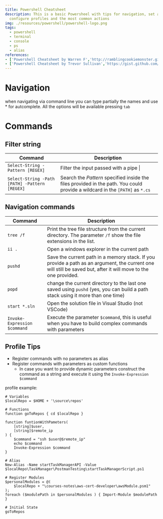 ```yaml
---
title: Powershell Cheatsheet
description: This is a basic Powersheel with tips for navigation, set alias,
  configure profiles and the most common actions
img: ./resources/powershell/powershell-logo.png
tags:
  - powershell
  - terminal
  - console
  - ps
  - alias
references:
- ['Powershell Cheatsheet by Warren F','http://ramblingcookiemonster.github.io/images/Cheat-Sheets/powershell-basic-cheat-sheet2.pdf']
- ['Powershell Cheatsheet by Trevor Sullivan','https://gist.github.com/pcgeek86/336e08d1a09e3dd1a8f0a30a9fe61c8a']
---
```

# Navigation

when navigating via command line you can type partially the names and use * for autcomplete. All the options will be available pressing `tab`

<!-- TODO: Paste gif -->

# Commands

## Filter string

| Command                                       | Description                                                                                                                  |
| --------------------------------------------- | ---------------------------------------------------------------------------------------------------------------------------- |
| `Select-String -Pattern [REGEX]`              | Filter the input passed with a pipe \|                                                                                               |
| `Select-String -Path [PATH] -Pattern [REGEX]` | Search the _Pattern_ specified inside the files provided in the path. You could provide a wildcard in the `[PATH]` as `*.cs` |

<!-- TODO: print matching groups https://stackoverflow.com/questions/33913878/how-to-get-the-captured-groups-from-select-string -->

## Navigation commands

| Command                      | Description                                                                                                                                                     |
| ---------------------------- | --------------------------------------------------------------------------------------------------------------------------------------------------------------- |
| `tree /f`                    | Print the tree file structure from the current directory. The parameter `/f` show the file extensions in the list.                                                        |
| `ii .`                       | Open a windows explorer in the current path                                                                                                                     |
| `pushd`                      | Save the current path in a memory stack. If you provide a path as an argument, the current one will still be saved but, after it will move to the one provided. |
| `popd`                       | change the current directory to the last one saved using `pushd` (yes, you can build a path stack using it more than one time)                                  |
| `start *.sln`                | Open the solution file in Visual Studio (not VSCode)                                                                                                            |
| `Invoke-Expression $command` | Execute the parameter `$command`, this is useful when you have to build complex commands with parameters                                                        |
    
<!-- TODO: List of commands to add -->
<!-- 1. Create Alias  -->

## Profile Tips

* Register commands with no parameters as alias
* Register commands with parameters as custom functions
  * In case you want to provide dynamic parameters construct the command as a string and execute it using the `Invoke-Expression $command`


profile example:
```shell
# Variables
$localRepo = $HOME + '\source\repos'

# Functions
function goToRepos { cd $localRepo }

function funtionWithPameters(
    [string]$user,
    [string]$remote_ip
) { 
    $command = "ssh $user@$remote_ip"
    echo $command
    Invoke-Expression $command
}

# Alias
New-Alias -Name startTaskManagerAPI -Value $localRepo\TaskManager\PostmanTesting\startTaskManagerScript.ps1

# Register Modules
$personalModules = @(
    $localRepo + "\courses-notes\aws-cert-developer\awsModule.psm1"
);
foreach ($modulePath in $personalModules ) { Import-Module $modulePath }

# Initial State
goToRepos
```

<!-- TODO: Create areas for how to create a profile -->
<!-- 1. Create a list of alias -->
<!-- 2. How to print the list of alias -->
<!-- 2a. Print the alias name and the alias parameters https://stackoverflow.com/questions/33913878/how-to-get-the-captured-groups-from-select-string -->

<!-- TODO: How to print quickly without Write-HOST -->
<!-- https://stackoverflow.com/questions/9015138/looping-through-a-hash-or-using-an-array-in-powershell -->
<!-- $hash.Keys | % { "key = $_ , value = " + $hash.Item($_) } -->
